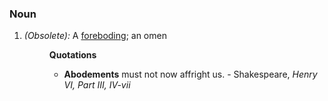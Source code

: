 ===Noun===
#''(Obsolete):'' A [[foreboding]]; an omen
#:'''Quotations'''
#:*'''Abodements''' must not now affright us. - Shakespeare, ''Henry VI, Part III, IV-vii''